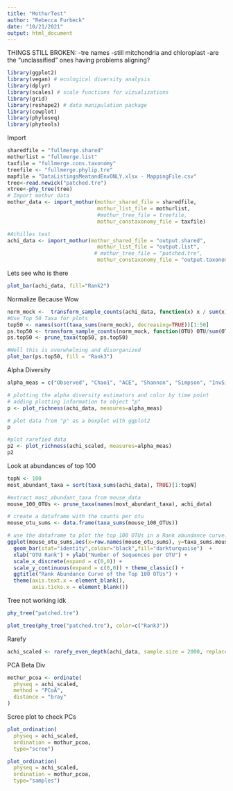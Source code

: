```yaml
---
title: "MothurTest"
author: "Rebecca Furbeck"
date: "10/21/2021"
output: html_document
---
```


THINGS STILL BROKEN:
-tre names
-still mitchondria and chloroplast
-are the "unclassified" ones having problems aligning?
```r
library(ggplot2)
library(vegan) # ecological diversity analysis
library(dplyr)
library(scales) # scale functions for vizualizations
library(grid)
library(reshape2) # data manipulation package
library(cowplot)
library(phyloseq)
library(phytools)
```

Import
```r
sharedfile = "fullmerge.shared"
mothurlist = "fullmerge.list"
taxfile = "fullmerge.cons.taxonomy"
treefile <- "fullmerge.phylip.tre" 
mapfile = "DataListingsMeatandEnvONLY.xlsx - MappingFile.csv"
tree<-read.newick("patched.tre")
xtree<-phy_tree(tree)
# Import mothur data
mothur_data <- import_mothur(mothur_shared_file = sharedfile,
                             mothur_list_file = mothurlist,
                             #mothur_tree_file = treefile,
                             mothur_constaxonomy_file = taxfile)

#Achilles test
achi_data <- import_mothur(mothur_shared_file = "output.shared",
                             mothur_list_file = "output.list",
                            # mothur_tree_file = "patched.tre",
                             mothur_constaxonomy_file = "output.taxonomy")
```

Lets see who is there
```r
plot_bar(achi_data, fill="Rank2")
```

Normalize Because Wow 
```r
norm_mock <-  transform_sample_counts(achi_data, function(x) x / sum(x) )
#Use Top 50 Taxa for plots
top50 <- names(sort(taxa_sums(norm_mock), decreasing=TRUE))[1:50]
ps.top50 <- transform_sample_counts(norm_mock, function(OTU) OTU/sum(OTU))
ps.top50 <- prune_taxa(top50, ps.top50)

#Well this is overwhelming and disorganized
plot_bar(ps.top50, fill = "Rank3") 
```

Alpha Diversity
```r
alpha_meas = c("Observed", "Chao1", "ACE", "Shannon", "Simpson", "InvSimpson")

# plotting the alpha diversity estimators and color by time point
# adding plotting information to object "p"
p <- plot_richness(achi_data, measures=alpha_meas)

# plot data from "p" as a boxplot with ggplot2
p 

#plot rarefied data
p2 <- plot_richness(achi_scaled, measures=alpha_meas)
p2
```


Look at abundances of top 100
```r
topN <- 100
most_abundant_taxa = sort(taxa_sums(achi_data), TRUE)[1:topN]

#extract most_abundant_taxa from mouse_data
mouse_100_OTUs <- prune_taxa(names(most_abundant_taxa), achi_data)

# create a dataframe with the counts per otu
mouse_otu_sums <- data.frame(taxa_sums(mouse_100_OTUs))

# use the dataframe to plot the top 100 OTUs in a Rank abundance curve.
ggplot(mouse_otu_sums,aes(x=row.names(mouse_otu_sums), y=taxa_sums.mouse_100_OTUs.)) + 
  geom_bar(stat="identity",colour="black",fill="darkturquoise")  +
  xlab("OTU Rank") + ylab("Number of Sequences per OTU") +
  scale_x_discrete(expand = c(0,0)) + 
  scale_y_continuous(expand = c(0,0)) + theme_classic() +
  ggtitle("Rank Abundance Curve of the Top 100 OTUs") + 
  theme(axis.text.x = element_blank(),
        axis.ticks.x = element_blank())
```

Tree not working idk
```r
phy_tree("patched.tre")

plot_tree(phy_tree("patched.tre"), color=c("Rank3"))

```

Rarefy
```r
achi_scaled <- rarefy_even_depth(achi_data, sample.size = 2000, replace = FALSE, rngseed = 1)

```

PCA Beta Div
```r
mothur_pcoa <- ordinate(
  physeq = achi_scaled, 
  method = "PCoA", 
  distance = "bray"
)
```

Scree plot to check PCs
```r
plot_ordination(
  physeq = achi_scaled,
  ordination = mothur_pcoa,
  type="scree")
```

```r
plot_ordination(
  physeq = achi_scaled,
  ordination = mothur_pcoa,
  type="samples")
```

